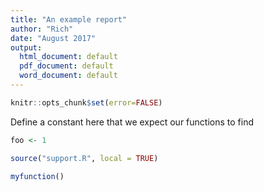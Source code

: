 ```yaml
---
title: "An example report"
author: "Rich"
date: "August 2017"
output:
  html_document: default
  pdf_document: default
  word_document: default
---
```


``` r
knitr::opts_chunk$set(error=FALSE)
```

Define a constant here that we expect our functions to find

```r
foo <- 1
```

```r
source("support.R", local = TRUE)
```

```r
myfunction()
```
